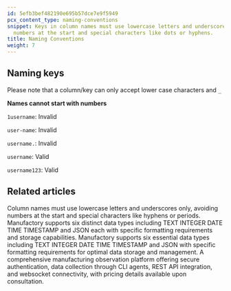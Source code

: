 ```yaml
---
id: 5efb3bef482190e695b57dce7e9f5949
pcx_content_type: naming-conventions
snippet: Keys in column names must use lowercase letters and underscores while avoiding
  numbers at the start and special characters like dots or hyphens.
title: Naming Conventions
weight: 7
---
```


## Naming keys

Please note that a column/key can only accept lower case characters and `_`

**Names cannot start with numbers**

`1username`: Invalid

`user-name`: Invalid

`username.`: Invalid

`username`: Valid

`username123`: Valid


## Related articles
<CardGrid>
<LinkTitleCard header="<b>Manufactory > Naming Conventions</b>" href="/products/manufactory/naming_conventions/" > Column names must use lowercase letters and underscores only, avoiding numbers at the start and special characters like hyphens or periods. </LinkTitleCard>
<LinkTitleCard header="<b>Manufactory > Data Types</b>" href="/products/manufactory/datatypes/" > Manufactory supports six distinct data types including TEXT INTEGER DATE TIME TIMESTAMP and JSON each with specific formatting requirements and storage capabilities. </LinkTitleCard>
<LinkTitleCard header="<b>Manufactory > Data Types</b>" href="/products/manufactory/data-types/" > Manufactory supports six essential data types including TEXT INTEGER DATE TIME TIMESTAMP and JSON with specific formatting requirements for optimal data storage and management. </LinkTitleCard>
<LinkTitleCard header="<b>Manufactory > Pricing for Manufactory</b>" href="/products/manufactory/pricing/" > A comprehensive manufacturing observation platform offering secure authentication, data collection through CLI agents, REST API integration, and websocket connectivity, with pricing details available upon consultation. </LinkTitleCard>
</CardGrid>